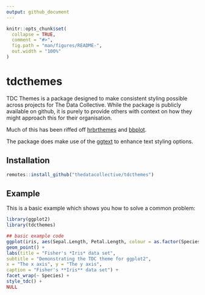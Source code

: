 ```yaml
---
output: github_document
---
```


<!-- README.md is generated from README.Rmd. Please edit that file -->

```r
knitr::opts_chunk$set(
  collapse = TRUE,
  comment = "#>",
  fig.path = "man/figures/README-",
  out.width = "100%"
)
```
# tdcthemes

<!-- badges: start -->
<!-- badges: end -->

TDC Themes is a package designed to make consistent styling possible across projects for The Data Collective. While the package is publicly available on github, it is purely to provide others with context on how they might approach this for their organisation.

Much of this has been riffed off [hrbrthemes](https://github.com/hrbrmstr/hrbrthemes) and [bbplot](https://github.com/bbc/bbplot).

The package does make use of the [ggtext](https://github.com/wilkelab/ggtext) to enhance text styling options.

## Installation

``` r
remotes::install_github("thedatacollective/tdcthemes")
```

## Example

This is a basic example which shows you how to solve a common problem:


``` r
library(ggplot2)
library(tdcthemes)

## basic example code
ggplot(iris, aes(Sepal.Length, Petal.Length, colour = as.factor(Species))) +
geom_point() +
labs(title = "Fisher's *Iris* data set",
subtitle = "Demonstrating the TDC theme for ggplot2",
x = "The x axis", y = "The y axis",
caption = "Fisher's **Iris** data set") +
facet_wrap(~ Species) +
style_tdc() +
NULL
```